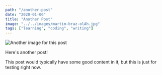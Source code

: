 ```yaml
---
path: "/another-post"
date: "2020-01-06"
title: "Another Post"
image: "../../images/martim-braz-olAh.jpg"
tags: ["learning", "coding", "writing"]
---
```


![Another image for this post](../../images/martim-braz-olAh.jpg)

Here's another post!

This post would typically have some good content in it, but this is just for testing right now.

